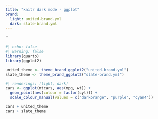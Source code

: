 ---
title: "knitr dark mode - ggplot"
brand:
  light: united-brand.yml
  dark: slate-brand.yml
---
``

```{r}
#| echo: false
#| warning: false
library(quarto)
library(ggplot2)

united_theme <- theme_brand_ggplot2("united-brand.yml")
slate_theme <- theme_brand_ggplot2("slate-brand.yml")
```

```{r}
#| renderings: [light, dark]
cars <- ggplot(mtcars, aes(mpg, wt)) +
  geom_point(aes(colour = factor(cyl))) +
  scale_colour_manual(values = c("darkorange", "purple", "cyan4"))

cars + united_theme
cars + slate_theme
```
